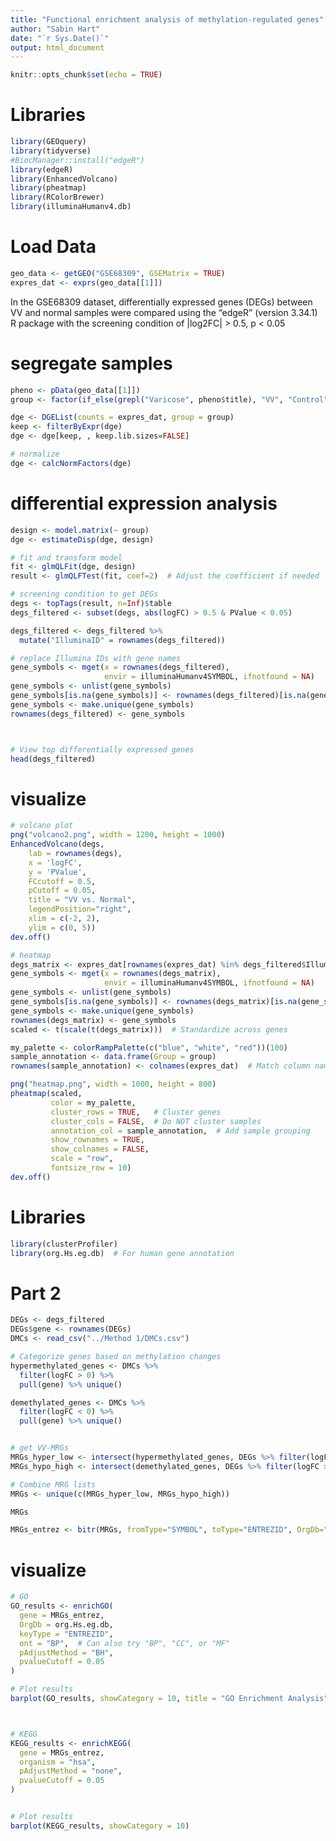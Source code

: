 ```yaml
---
title: "Functional enrichment analysis of methylation-regulated genes"
author: "Sabin Hart"
date: "`r Sys.Date()`"
output: html_document
---
```


```r
knitr::opts_chunk$set(echo = TRUE)
```

# Libraries
```r
library(GEOquery)
library(tidyverse)
#BiocManager::install("edgeR")
library(edgeR)
library(EnhancedVolcano)
library(pheatmap)
library(RColorBrewer)
library(illuminaHumanv4.db)
```
# Load Data
```r
geo_data <- getGEO("GSE68309", GSEMatrix = TRUE)
expres_dat <- exprs(geo_data[[1]])
```

In the GSE68309 dataset, differentially expressed genes (DEGs) between VV and 
normal samples were compared using the “edgeR” (version 3.34.1) R package with 
the screening condition of |log2FC| > 0.5, p < 0.05 

# segregate samples
```r
pheno <- pData(geo_data[[1]])
group <- factor(if_else(grepl("Varicose", pheno$title), "VV", "Control"))

dge <- DGEList(counts = expres_dat, group = group)
keep <- filterByExpr(dge)
dge <- dge[keep, , keep.lib.sizes=FALSE]

# normalize
dge <- calcNormFactors(dge)
```

# differential expression analysis
```r
design <- model.matrix(~ group)
dge <- estimateDisp(dge, design)

# fit and transform model
fit <- glmQLFit(dge, design)
result <- glmQLFTest(fit, coef=2)  # Adjust the coefficient if needed

# screening condition to get DEGs
degs <- topTags(result, n=Inf)$table
degs_filtered <- subset(degs, abs(logFC) > 0.5 & PValue < 0.05) 

degs_filtered <- degs_filtered %>% 
  mutate("IlluminaID" = rownames(degs_filtered))

# replace Illumina IDs with gene names
gene_symbols <- mget(x = rownames(degs_filtered),
                     envir = illuminaHumanv4SYMBOL, ifnotfound = NA)
gene_symbols <- unlist(gene_symbols)
gene_symbols[is.na(gene_symbols)] <- rownames(degs_filtered)[is.na(gene_symbols)]
gene_symbols <- make.unique(gene_symbols)
rownames(degs_filtered) <- gene_symbols



# View top differentially expressed genes
head(degs_filtered)
```

# visualize
```r
# volcano plot
png("volcano2.png", width = 1200, height = 1000)  
EnhancedVolcano(degs,
    lab = rownames(degs),
    x = 'logFC',
    y = 'PValue',
    FCcutoff = 0.5,
    pCutoff = 0.05,
    title = "VV vs. Normal",
    legendPosition="right",
    xlim = c(-2, 2),
    ylim = c(0, 5))
dev.off()

# heatmap
degs_matrix <- expres_dat[rownames(expres_dat) %in% degs_filtered$IlluminaID, ]
gene_symbols <- mget(x = rownames(degs_matrix),
                     envir = illuminaHumanv4SYMBOL, ifnotfound = NA)
gene_symbols <- unlist(gene_symbols)
gene_symbols[is.na(gene_symbols)] <- rownames(degs_matrix)[is.na(gene_symbols)]
gene_symbols <- make.unique(gene_symbols)
rownames(degs_matrix) <- gene_symbols
scaled <- t(scale(t(degs_matrix)))  # Standardize across genes

my_palette <- colorRampPalette(c("blue", "white", "red"))(100)
sample_annotation <- data.frame(Group = group)
rownames(sample_annotation) <- colnames(expres_dat)  # Match column names

png("heatmap.png", width = 1000, height = 800)  
pheatmap(scaled,
         color = my_palette,  
         cluster_rows = TRUE,   # Cluster genes
         cluster_cols = FALSE,  # Do NOT cluster samples
         annotation_col = sample_annotation,  # Add sample grouping
         show_rownames = TRUE,  
         show_colnames = FALSE,  
         scale = "row",  
         fontsize_row = 10)
dev.off()

```

# Libraries
```r
library(clusterProfiler)
library(org.Hs.eg.db)  # For human gene annotation
```

# Part 2
```r
DEGs <- degs_filtered
DEGs$gene <- rownames(DEGs)
DMCs <- read_csv("../Method 1/DMCs.csv")

# Categorize genes based on methylation changes
hypermethylated_genes <- DMCs %>%
  filter(logFC > 0) %>%
  pull(gene) %>% unique()

demethylated_genes <- DMCs %>%
  filter(logFC < 0) %>%
  pull(gene) %>% unique()


# get VV-MRGs
MRGs_hyper_low <- intersect(hypermethylated_genes, DEGs %>% filter(logFC < 0) %>% pull(gene))
MRGs_hypo_high <- intersect(demethylated_genes, DEGs %>% filter(logFC > 0) %>% pull(gene))

# Combine MRG lists
MRGs <- unique(c(MRGs_hyper_low, MRGs_hypo_high))

MRGs

MRGs_entrez <- bitr(MRGs, fromType="SYMBOL", toType="ENTREZID", OrgDb="org.Hs.eg.db")$ENTREZID
```

# visualize
```r
# GO
GO_results <- enrichGO(
  gene = MRGs_entrez,
  OrgDb = org.Hs.eg.db,
  keyType = "ENTREZID",
  ont = "BP",  # Can also try "BP", "CC", or "MF"
  pAdjustMethod = "BH",
  pvalueCutoff = 0.05
)

# Plot results
barplot(GO_results, showCategory = 10, title = "GO Enrichment Analysis")



# KEGG
KEGG_results <- enrichKEGG(
  gene = MRGs_entrez,
  organism = "hsa",
  pAdjustMethod = "none",
  pvalueCutoff = 0.05
)


# Plot results
barplot(KEGG_results, showCategory = 10)


```


